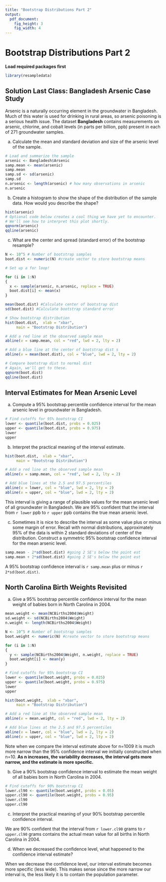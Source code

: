 ```yaml
---
title: "Bootstrap Distributions Part 2"
output: 
  pdf_document: 
    fig_height: 3
    fig_width: 4
---
```


# Bootstrap Distributions Part 2

**Load required packages first**
```r
library(resampledata)
```

## Solution Last Class: Bangladesh Arsenic Case Study

Arsenic is a naturally occurring element in the groundwater in Bangladesh. Much of this water is used for drinking in rural areas,
so arsenic poisoning is a serious health issue. The dataset **Bangladesh** contains measurements on arsenic, chlorine, and cobalt levels (in parts per billion, ppb) present in each of 271 groundwater samples. 


a. Calculate the mean and standard deviation and size of the arsenic level of the sample.

```r
# Load and summarize the sample
arsenic <- Bangladesh$Arsenic
samp.mean <- mean(arsenic)
samp.mean
samp.sd <- sd(arsenic)
samp.sd
n.arsenic <- length(arsenic) # how many observations in arsenic
n.arsenic
```

b. Create a histogram to show the shape of the distribution of the sample data. How would you describe the shape?

```r
hist(arsenic)
# Optional code below creates a cool thing we have yet to encounter.
# We'll see how to interpret this plot shortly.
qqnorm(arsenic)
qqline(arsenic)
```

c. What are the center and spread (standard error) of the bootstrap resample?

```r
N <- 10^5 # Number of bootstrap samples
boot.dist <- numeric(N) #create vector to store bootstrap means

# Set up a for loop!

for (i in 1:N)
{
  x <- sample(arsenic, n.arsenic, replace = TRUE)
  boot.dist[i] <- mean(x)
}

mean(boot.dist) #Calculate center of bootstrap dist
sd(boot.dist) #Calculate bootstrap standard error

# Show bootstrap distribution
hist(boot.dist,  xlab = "xbar",
     main = "Bootstrap Distribution")

# Add a red line at the observed sample mean
abline(v = samp.mean, col = "red", lwd = 2, lty = 2)

# Add a blue line at the center of bootstrap dist s
abline(v = mean(boot.dist), col = "blue", lwd = 2, lty = 2)

# Compare bootstrap dist to normal dist
# Again, we'll get to these.
qqnorm(boot.dist)
qqline(boot.dist)
```

## Interval Estimates for Mean Arsenic Level

a. Compute a 95% bootstrap percentile confidence interval for the mean arsenic level in groundwater in Bangladesh.

```r
# Find cutoffs for 95% bootstrap CI
lower <- quantile(boot.dist, probs = 0.025)
upper <- quantile(boot.dist, probs = 0.975)
lower
upper
```

b. Interpret the practical meaning of the interval estimate.

```r
hist(boot.dist,  xlab = "xbar",
     main = "Bootstrap Distribution")

# Add a red line at the observed sample mean
abline(v = samp.mean, col = "red", lwd = 2, lty = 2)

# Add blue lines at the 2.5 and 97.5 percentiles
abline(v = lower, col = "blue", lwd = 2, lty = 2)
abline(v = upper, col = "blue", lwd = 2, lty = 2)
```

This interval is giving a range of plausible values for the mean arsenic level of all groundwater in Bangladesh. We are 95% confident that the interval from `r lower` ppb to `r upper` ppb contains the true mean arsenic level.


c. Sometimes it is nice to describe the interval as some value plus or minus some margin of error. Recall with normal distributions, approximately 95% of the data is within 2 standard deviations of center of the distribution.  Construct a symmetric 95% bootstrap confidence interval for the mean arsenic level.

```r
samp.mean - 2*sd(boot.dist) #going 2 SE's below the point est
samp.mean + 2*sd(boot.dist) #going 2 SE's below the point est
```

A 95% bootstrap confidence interval is `r samp.mean` plus or minus `r 2*sd(boot.dist)`.


## North Carolina Birth Weights Revisited

a. Give a 95\% bootstrap percentile confidence interval for the mean weight of babies born in North Carolina in 2004. 

```r
mean.weight <- mean(NCBirths2004$Weight)
sd.weight <- sd(NCBirths2004$Weight)
n.weight <- length(NCBirths2004$Weight)

N <- 10^5 # Number of bootstrap samples
boot.weight <- numeric(N) #create vector to store bootstrap means

for (i in 1:N)
{
  y <- sample(NCBirths2004$Weight, n.weight, replace = TRUE)
  boot.weight[i] <- mean(y)
}

# Find cutoffs for 95% bootstrap CI
lower <- quantile(boot.weight, probs = 0.025)
upper <- quantile(boot.weight, probs = 0.975)
lower
upper

hist(boot.weight,  xlab = "xbar",
     main = "Bootstrap Distribution")

# Add a red line at the observed sample mean
abline(v = mean.weight, col = "red", lwd = 2, lty = 2)

# Add blue lines at the 2.5 and 97.5 percentiles
abline(v = lower, col = "blue", lwd = 2, lty = 2)
abline(v = upper, col = "blue", lwd = 2, lty = 2)
```

Note when we compare the interval estimate above for n=1009 it is much more narrow than the 95% confidence interval we initially constructed when n=10. **As n increases, the variability decreases, the interval gets more narrow, and the estimate is more specific.**

b. Give a 90% bootstrap confidence interval to estimate the mean weight of all babies born in North Carolina in 2004.

```r
# Find cutoffs for 90% bootstrap CI
lower.cl90 <- quantile(boot.weight, probs = 0.05)
upper.cl90 <- quantile(boot.weight, probs = 0.95)
lower.cl90
upper.cl90
```

c. Interpret the practical meaning of your 90% bootstrap percentile confidence interval.

We are 90% confident that the interval from `r lower.cl90` grams to `r upper.cl90` grams contains the actual mean value for all births in North Carolina in 2004.


d. When we decreased the confidence level, what happened to the confidence interval estimate?

When we decrease the confidence level, our interval estimate becomes more specific (less wide). This makes sense since the more narrow our interval is, the less likely it is to contain the population parameter.
